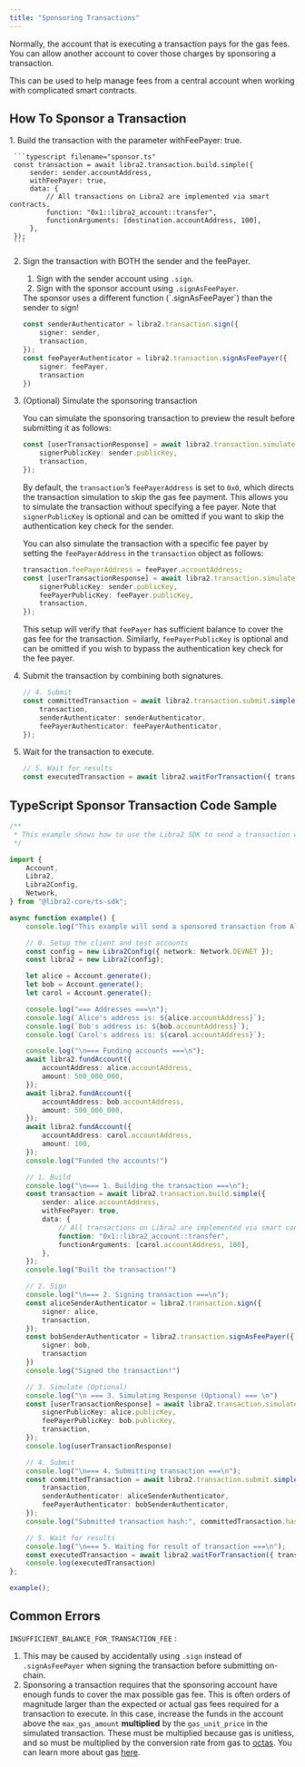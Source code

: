 ```yaml
---
title: "Sponsoring Transactions"
---
```



Normally, the account that is executing a transaction pays for the gas fees. You can allow another account to cover those charges by sponsoring a transaction.

This can be used to help manage fees from a central account when working with complicated smart contracts.

## How To Sponsor a Transaction

<Steps>
  1. Build the transaction with the parameter withFeePayer: true.

     ```typescript filename="sponsor.ts"
     const transaction = await libra2.transaction.build.simple({
         sender: sender.accountAddress,
         withFeePayer: true,
         data: {
             // All transactions on Libra2 are implemented via smart contracts.
             function: "0x1::libra2_account::transfer",
             functionArguments: [destination.accountAddress, 100],
         },
     });
     ```

  2. Sign the transaction with BOTH the sender and the feePayer.

     1. Sign with the sender account using `.sign`.
     2. Sign with the sponsor account using `.signAsFeePayer`.

     <Aside type="caution">
       The sponsor uses a different function (`.signAsFeePayer`) than the sender to sign!
     </Aside>

     ```typescript filename="sponsor.ts"
     const senderAuthenticator = libra2.transaction.sign({
         signer: sender,
         transaction,
     });
     const feePayerAuthenticator = libra2.transaction.signAsFeePayer({
         signer: feePayer,
         transaction
     })
     ```

  3. (Optional) Simulate the sponsoring transaction

     You can simulate the sponsoring transaction to preview the result before submitting it as follows:

     ```typescript filename="sponsor.ts"
     const [userTransactionResponse] = await libra2.transaction.simulate.simple({
         signerPublicKey: sender.publicKey,
         transaction,
     });
     ```

     By default, the `transaction`’s `feePayerAddress` is set to `0x0`, which directs the transaction simulation to skip the gas fee payment. This allows you to simulate the transaction without specifying a fee payer. Note that `signerPublicKey` is optional and can be omitted if you want to skip the authentication key check for the sender.

     You can also simulate the transaction with a specific fee payer by setting the `feePayerAddress` in the `transaction` object as follows:

     ```typescript filename="sponsor.ts"
     transaction.feePayerAddress = feePayer.accountAddress;
     const [userTransactionResponse] = await libra2.transaction.simulate.simple({
         signerPublicKey: sender.publicKey,
         feePayerPublicKey: feePayer.publicKey,
         transaction,
     });
     ```

     This setup will verify that `feePayer` has sufficient balance to cover the gas fee for the transaction. Similarly, `feePayerPublicKey` is optional and can be omitted if you wish to bypass the authentication key check for the fee payer.

  4. Submit the transaction by combining both signatures.

     ```typescript filename="sponsor.ts"
     // 4. Submit
     const committedTransaction = await libra2.transaction.submit.simple({
         transaction,
         senderAuthenticator: senderAuthenticator,
         feePayerAuthenticator: feePayerAuthenticator,
     });
     ```

  5. Wait for the transaction to execute.

     ```typescript filename="sponsor.ts"
     // 5. Wait for results
     const executedTransaction = await libra2.waitForTransaction({ transactionHash: committedTransaction.hash });
     ```
</Steps>

## TypeScript Sponsor Transaction Code Sample

```typescript filename="sponsor.ts"
/**
 * This example shows how to use the Libra2 SDK to send a transaction with a sponsor.
 */

import {
    Account,
    Libra2,
    Libra2Config,
    Network,
} from "@libra2-core/ts-sdk";

async function example() {
    console.log("This example will send a sponsored transaction from Alice to Carol.");

    // 0. Setup the client and test accounts
    const config = new Libra2Config({ network: Network.DEVNET });
    const libra2 = new Libra2(config);

    let alice = Account.generate();
    let bob = Account.generate();
    let carol = Account.generate();

    console.log("=== Addresses ===\n");
    console.log(`Alice's address is: ${alice.accountAddress}`);
    console.log(`Bob's address is: ${bob.accountAddress}`);
    console.log(`Carol's address is: ${carol.accountAddress}`);

    console.log("\n=== Funding accounts ===\n");
    await libra2.fundAccount({
        accountAddress: alice.accountAddress,
        amount: 500_000_000,
    });
    await libra2.fundAccount({
        accountAddress: bob.accountAddress,
        amount: 500_000_000,
    });
    await libra2.fundAccount({
        accountAddress: carol.accountAddress,
        amount: 100,
    });
    console.log("Funded the accounts!")

    // 1. Build
    console.log("\n=== 1. Building the transaction ===\n");
    const transaction = await libra2.transaction.build.simple({
        sender: alice.accountAddress,
        withFeePayer: true,
        data: {
            // All transactions on Libra2 are implemented via smart contracts.
            function: "0x1::libra2_account::transfer",
            functionArguments: [carol.accountAddress, 100],
        },
    });
    console.log("Built the transaction!")

    // 2. Sign
    console.log("\n=== 2. Signing transaction ===\n");
    const aliceSenderAuthenticator = libra2.transaction.sign({
        signer: alice,
        transaction,
    });
    const bobSenderAuthenticator = libra2.transaction.signAsFeePayer({
        signer: bob,
        transaction
    })
    console.log("Signed the transaction!")

    // 3. Simulate (Optional)
    console.log("\n === 3. Simulating Response (Optional) === \n")
    const [userTransactionResponse] = await libra2.transaction.simulate.simple({
        signerPublicKey: alice.publicKey,
        feePayerPublicKey: bob.publicKey,
        transaction,
    });
    console.log(userTransactionResponse)

    // 4. Submit
    console.log("\n=== 4. Submitting transaction ===\n");
    const committedTransaction = await libra2.transaction.submit.simple({
        transaction,
        senderAuthenticator: aliceSenderAuthenticator,
        feePayerAuthenticator: bobSenderAuthenticator,
    });
    console.log("Submitted transaction hash:", committedTransaction.hash);

    // 5. Wait for results
    console.log("\n=== 5. Waiting for result of transaction ===\n");
    const executedTransaction = await libra2.waitForTransaction({ transactionHash: committedTransaction.hash });
    console.log(executedTransaction)
};

example();
```

## Common Errors

`INSUFFICIENT_BALANCE_FOR_TRANSACTION_FEE` :

1. This may be caused by accidentally using `.sign` instead of `.signAsFeePayer` when signing the transaction before submitting on-chain.
2. Sponsoring a transaction requires that the sponsoring account have enough funds to cover the max possible gas fee. This is often orders of magnitude larger than the expected or actual gas fees required for a transaction to execute. In this case, increase the funds in the account above the `max_gas_amount` **multiplied** by the `gas_unit_price` in the simulated transaction. These must be multiplied because gas is unitless, and so must be multiplied by the conversion rate from gas to  [octas](/network/glossary#Octa). You can learn more about gas [here](/network/blockchain/gas-txn-fee).
